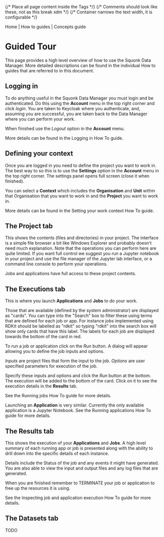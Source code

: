 
<Head>
  <title>Data Manager User Documentation - Guided tour</title>
</Head>

<Layout>
{/* Place all page content inside the <Layout /> Tags */}
{/* Comments should look like these, not <!-- --> as this break xdm */}
{/* Container narrows the text width, it is configurable */}
<Container>

<InternalLink href="/">Home</InternalLink> |
<InternalLink href="./how-to">How to guides</InternalLink> |
<InternalLink href="./concepts">Concepts guide</InternalLink>

# Guided Tour

This page provides a high level overview of how to use the Squonk Data Manager.
More detailed descriptions can be found in the individual <InternalLink href="./how-to">How to guides</InternalLink>
that are referred to in this document.

## Logging in

To do anything useful in the Squonk Data Manager you must login and be authenticated. Do this using the **Account**
menu in the top right corner and click *login*. You are taken to Keycloak where you authenticate, and, assuming you are
successful, you are taken back to the Data Manager where you can perform your work.

When finished use the *Logout* option in the **Account** menu.

More details can be found in the <InternalLink href="./how-to/login">Logging in</InternalLink> How To guide.

## Defining your context

Once you are logged in you need to define the project you want to work in.
The best way to so this is to use the **Settings** option in the **Account** menu in the top right corner.
The settings panel opens full screen (close it when finished).

You can select a **Context** which includes the **Organisation** and **Unit** within that Organisation that you want to
work in and the **Project** you want to work in.

More details can be found in the <InternalLink href="./how-to/context">Setting your work context</InternalLink> How To guide.


## The Project tab

This shows the contents (files and directories) in your project.
The interface is a simple file browser a bit like Windows Explorer and probably doesn't need much explanation.
Note that the operations you can perform here are quite limited. If you want full control we suggest you run a Jupyter
notebook in your project and use the file manager of the Jupyter lab interface, or a command line console to perform your
operations.

Jobs and applications have full access to these project contents.


## The Executions tab

This is where you launch **Applications** and **Jobs** to do your work.

Those that are available (defined by the system administrator) are displayed as "cards". You can type into the "Search"
box to filter these using terms that are defined for each job or app. For instance jobs implemented using RDKit should
be labelled as "rdkit" so typing "rdkit" into the search box will show only cards that have this label. The labels for
each job are displayed towards the bottom of the card in red.

To run a job or application click on the *Run* button. A dialog will appear allowing you to define the job inputs and
options.

*Inputs* are project files that form the input to the job.
*Options* are user specified parameters for execution of the job.

Specify these inputs and options and click the *Run* button at the bottom. The execution will be added to the bottom of
the card. Click on it to see the execution details in the **Results** tab.

See the <InternalLink href="./how-to/jobs">Running jobs</InternalLink> How To guide for more details.

Launching an **Application** is very similar. Currently the only available application is a Jupyter Notebook.
See the <InternalLink href="./how-to/applications">Running applications</InternalLink> How To guide for more details.


## The Results tab

This shows the execution of your **Applications** and **Jobs**. A high level summary of each running app or job is
presented along with the ability to drill down into the specific details of each instance.

Details include the Status of the job and any events it might have generated. You are also able to view the input and output
files and any log files that are generated.

When you are finished remember to TERMINATE your job or application to free up the resources it is using.

See the <InternalLink href="./how-to/results">Inspecting job and application execution</InternalLink> How To guide for more details.

## The Datasets tab

TODO

</Container>
</Layout>
